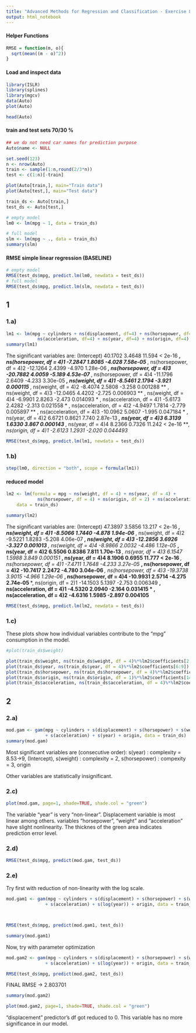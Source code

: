 ```yaml
---
title: "Advanced Methods for Regression and Classification - Exercise 8 Experiment - Dzenan Hamzic, TU Wien"
output: html_notebook
---
```


#### Helper Functions
```r
RMSE = function(m, o){
  sqrt(mean((m - o)^2))
}
```


#### Load and inspect data
```r
library(ISLR)
library(splines)
library(mgcv)
data(Auto)
plot(Auto)
```
```r
head(Auto)
```



#### train and test sets 70/30 %
```r
## we do not need car names for prediction purpose
Auto$name <- NULL

set.seed(123)
n <- nrow(Auto)
train <- sample(1:n,round(2/3*n))
test <- c(1:n)[-train]

plot(Auto[train,], main="Train data")
plot(Auto[test,], main="Test data")

train_ds <- Auto[train,]
test_ds <- Auto[test,]
```




```r
# empty model
lm0 <- lm(mpg ~ 1, data = train_ds)

# full model
slm <- lm(mpg ~ ., data = train_ds)
summary(slm)
```
#### RMSE simple linear regression (BASELINE)
```r
# empty model
RMSE(test_ds$mpg, predict.lm(lm0, newdata = test_ds))
# full model
RMSE(test_ds$mpg, predict.lm(slm, newdata = test_ds))
```


## 1
### 1.a)
```r
lm1 <- lm(mpg ~ cylinders + ns(displacement, df=4) + ns(horsepower, df=4) + ns(weight, df=4) +
            ns(acceleration, df=4) + ns(year, df=4) + ns(origin, df=4), data = train_ds)
summary(lm1)
```
The significant variables are:
(Intercept)                40.1702     3.4648  11.594  < 2e-16 ***,
ns(horsepower, df = 4)1    -7.2847     1.8085  -4.028 7.58e-05 ***,
ns(horsepower, df = 4)2   -12.1264     2.4399  -4.970 1.28e-06 ***,
ns(horsepower, df = 4)3   -20.7882     4.0059  -5.189 4.53e-07 ***,
ns(horsepower, df = 4)4   -11.1796     2.6409  -4.233 3.30e-05 ***,
ns(weight, df = 4)1        -8.5461     2.1794  -3.921 0.000115 ***,
ns(weight, df = 4)2        -8.4074     2.5808  -3.258 0.001288 ** ,
ns(weight, df = 4)3       -12.0465     4.4202  -2.725 0.006903 ** ,
ns(weight, df = 4)4        -6.9901     2.8263  -2.473 0.014093 *  ,
ns(acceleration, df = 4)1  -5.6173     2.4282  -2.313 0.021558 *  ,
ns(acceleration, df = 4)2  -4.9497     1.7814  -2.779 0.005897 ** ,
ns(acceleration, df = 4)3 -10.0962     5.0607  -1.995 0.047184 *  ,
ns(year, df = 4)2           6.6721     0.8621   7.740 2.87e-13 ***,
ns(year, df = 4)3           6.3139     1.6330   3.867 0.000143 ***,
ns(year, df = 4)4           8.2366     0.7326  11.242  < 2e-16 ***,
ns(origin, df = 4)1        -2.6123     1.2931  -2.020 0.044493 *  

```r
RMSE(test_ds$mpg, predict.lm(lm1, newdata = test_ds))
```


### 1.b)
```r
step(lm0, direction = "both", scope = formula(lm1))
```

#### reduced model
```r
lm2 <- lm(formula = mpg ~ ns(weight, df = 4) + ns(year, df = 4) + 
            ns(horsepower, df = 4) + ns(origin, df = 2) + ns(acceleration, df = 4), 
    data = train_ds)

summary(lm2)
```
The significant variables are:
(Intercept)                47.3897     3.5856  13.217  < 2e-16 ***,
ns(weight, df = 4)1        -8.5066     1.7440  -4.878 1.94e-06 ***,
ns(weight, df = 4)2        -9.5221     1.8283  -5.208 4.06e-07 ***,
ns(weight, df = 4)3       -12.2856     3.6926  -3.327 0.001013 ** ,
ns(weight, df = 4)4        -8.9866     2.0032  -4.486 1.12e-05 ***,
ns(year, df = 4)2           6.5506     0.8386   7.811 1.70e-13 ***,
ns(year, df = 4)3           6.1547     1.5988   3.849 0.000151 ***,
ns(year, df = 4)4           8.1906     0.6955  11.777  < 2e-16 ***,
ns(horsepower, df = 4)1    -7.4711     1.7648  -4.233 3.27e-05 ***,
ns(horsepower, df = 4)2   -10.7417     2.2472  -4.780 3.04e-06 ***,
ns(horsepower, df = 4)3   -19.3738     3.9015  -4.966 1.29e-06 ***,
ns(horsepower, df = 4)4   -10.9931     2.5714  -4.275 2.74e-05 ***,
ns(origin, df = 2)1       -14.1503     5.1397  -2.753 0.006349 ** , 
ns(acceleration, df = 4)1  -4.5320     2.0940  -2.164 0.031415 *  ,
ns(acceleration, df = 4)2  -4.6316     1.5985  -2.897 0.004105 ** 

```r
RMSE(test_ds$mpg, predict.lm(lm2, newdata = test_ds))
```

### 1.c)

These plots show how individual variables contribute to the "mpg" consumption in the model.
```r
#plot(train_ds$weight)

plot(train_ds$weight, ns(train_ds$weight, df = 4)%*%lm2$coefficients[2:5])
plot(train_ds$year, ns(train_ds$year, df = 4)%*%lm2$coefficients[6:9])
plot(train_ds$horsepower, ns(train_ds$horsepower, df = 4)%*%lm2$coefficients[10:13])
plot(train_ds$origin, ns(train_ds$origin, df = 1)%*%lm2$coefficients[14:14])
plot(train_ds$acceleration, ns(train_ds$acceleration, df = 4)%*%lm2$coefficients[16:19])
```



  

## 2
### 2.a)
```r
mod.gam <- gam(mpg ~ cylinders + s(displacement) + s(horsepower) + s(weight) 
               + s(acceleration) + s(year) + origin, data = train_ds)
summary(mod.gam)
```
Most significant variables are (consecutive order):
s(year) : complexity = 8.53->9,
(Intercept),
s(weight) : complexity = 2,
s(horsepower) : compexity = 3,
origin

Other variables are statistically insignificant.


### 2.c)
```r
plot(mod.gam, page=1, shade=TRUE, shade.col = "green")
```
The variable "year" is very "non-linear". Displacement variable is most linear among others. variables "horsepower", "weight" and "acceleration" have slight nonlinearity. The thicknes of the green area indicates  
prediction error level.

### 2.d)
```r
RMSE(test_ds$mpg, predict(mod.gam, test_ds))
```

### 2.e)

Try first with reduction of non-linearity with the log scale.
```r
mod.gam1 <- gam(mpg ~ cylinders + s(displacement) + s(horsepower) + s(weight) 
               + s(acceleration) + s(log(year)) + origin, data = train_ds)



RMSE(test_ds$mpg, predict(mod.gam1, test_ds))
```

```r
summary(mod.gam1)
```


Now, try with parameter optimization
```r
mod.gam2 <- gam(mpg ~ cylinders + s(displacement) + s(horsepower) + s(weight) 
               + s(acceleration) + s(log(year)) + origin, data = train_ds, gamma=2.5, method = "REML", select = TRUE)

RMSE(test_ds$mpg, predict(mod.gam2, test_ds))
```
FINAL RMSE -> 2.803701


```r
summary(mod.gam2)
```

```r
plot(mod.gam2, page=1, shade=TRUE, shade.col = "green")
```
"displacement" predictor's df got reduced to 0. This variable has no more significance in our model.
